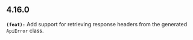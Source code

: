 ## 4.16.0
**`(feat):`** Add support for retrieving response headers from the generated `ApiError` class.


